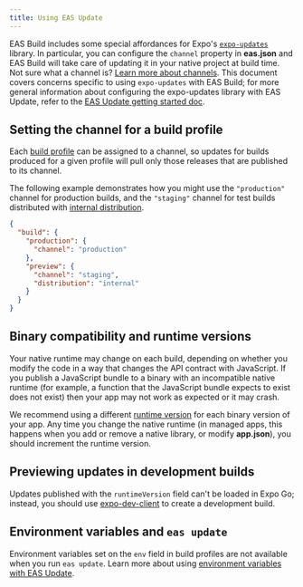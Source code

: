 ```yaml
---
title: Using EAS Update
---
```


EAS Build includes some special affordances for Expo's [`expo-updates`](/versions/latest/sdk/updates.md) library. In particular, you can configure the `channel` property in **eas.json** and EAS Build will take care of updating it in your native project at build time. Not sure what a channel is? [Learn more about channels](/eas-update/how-eas-update-works/#distributing-builds). This document covers concerns specific to using `expo-updates` with EAS Build; for more general information about configuring the expo-updates library with EAS Update, refer to the [EAS Update getting started doc](/eas-update/getting-started).

## Setting the channel for a build profile

Each [build profile](./eas-json.md#build-profiles) can be assigned to a channel, so updates for builds produced for a given profile will pull only those releases that are published to its channel.

The following example demonstrates how you might use the `"production"` channel for production builds, and the `"staging"` channel for test builds distributed with [internal distribution](internal-distribution.md).

```json
{
  "build": {
    "production": {
      "channel": "production"
    },
    "preview": {
      "channel": "staging",
      "distribution": "internal"
    }
  }
}
```

## Binary compatibility and runtime versions

Your native runtime may change on each build, depending on whether you modify the code in a way that changes the API contract with JavaScript. If you publish a JavaScript bundle to a binary with an incompatible native runtime (for example, a function that the JavaScript bundle expects to exist does not exist) then your app may not work as expected or it may crash.

We recommend using a different [runtime version](/distribution/runtime-versions.md) for each binary version of your app. Any time you change the native runtime (in managed apps, this happens when you add or remove a native library, or modify **app.json**), you should increment the runtime version.

## Previewing updates in development builds

Updates published with the `runtimeVersion` field can't be loaded in Expo Go; instead, you should use [expo-dev-client](/clients/introduction.md) to create a development build.

## Environment variables and `eas update`

Environment variables set on the `env` field in build profiles are not available when you run `eas update`. Learn more about using [environment variables with EAS Update](/eas-update/environment-variables).
